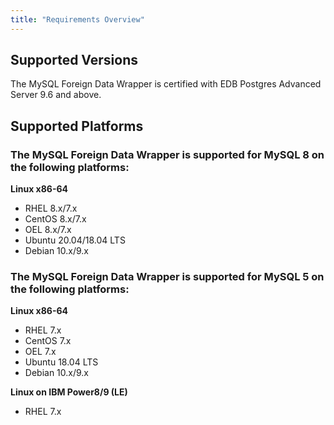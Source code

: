 ```yaml
---
title: "Requirements Overview"
---
```


## Supported Versions

The MySQL Foreign Data Wrapper is certified with EDB Postgres Advanced Server 9.6 and above.

## Supported Platforms

### The MySQL Foreign Data Wrapper is supported for MySQL 8 on the following platforms:

**Linux x86-64**

-   RHEL 8.x/7.x
-   CentOS 8.x/7.x
-   OEL 8.x/7.x
-   Ubuntu 20.04/18.04 LTS
-   Debian 10.x/9.x

### The MySQL Foreign Data Wrapper is supported for MySQL 5 on the following platforms:

**Linux x86-64**

-   RHEL 7.x
-   CentOS 7.x
-   OEL 7.x
-   Ubuntu 18.04 LTS
-   Debian 10.x/9.x

**Linux on IBM Power8/9 (LE)**

-   RHEL 7.x
